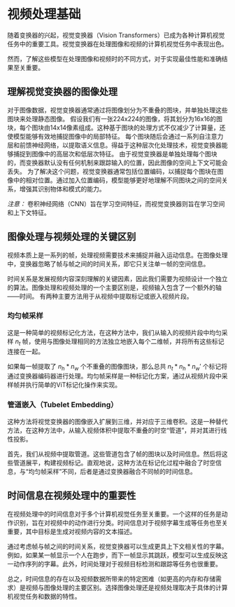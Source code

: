 # 视频处理基础

随着变换器的兴起，视觉变换器（Vision Transformers）已成为各种计算机视觉任务中的重要工具。视觉变换器在处理图像和视频的计算机视觉任务中表现出色。

然而，了解这些模型在处理图像和视频时的不同方式，对于实现最佳性能和准确结果至关重要。

## 理解视觉变换器的图像处理

对于图像数据，视觉变换器通常通过将图像划分为不重叠的图块，并单独处理这些图块来处理静态图像。
假设我们有一张224x224的图像，将其划分为16x16的图块，每个图块由14x14像素组成。这种基于图块的处理方式不仅减少了计算量，还使模型能够有效地捕捉图像中的局部特征。
每个图块随后会通过一系列自注意力层和前馈神经网络，以提取语义信息。得益于这种层次化处理技术，视觉变换器能够捕捉到图像中的高层次和低层次特征。
由于视觉变换器是单独处理每个图块的，而变换器默认没有任何机制来跟踪输入的位置，因此图像的空间上下文可能会丢失。
为了解决这个问题，视觉变换器通常包括位置编码，以捕捉每个图块在图像中的相对位置。通过加入位置编码，模型能够更好地理解不同图块之间的空间关系，增强其识别物体和模式的能力。

*注意：* 卷积神经网络（CNN）旨在学习空间特征，而视觉变换器则旨在学习空间和上下文特征。

## 图像处理与视频处理的关键区别

视频本质上是一系列的帧，处理视频需要技术来捕捉并融入运动信息。在图像处理中，变换器忽略了帧与帧之间的时间关系，即它只关注单一帧的空间信息。

时间关系是发展视频内容深刻理解的关键因素，因此我们需要为视频设计一个独立的算法。图像处理和视频处理的一个主要区别是，视频输入包含了一个额外的轴——时间。
有两种主要方法用于从视频中提取标记或嵌入视频片段。

### 均匀帧采样

这是一种简单的视频标记化方法，在这种方法中，我们从输入的视频片段中均匀采样 $n_t$ 帧，使用与图像处理相同的方法独立地嵌入每个二维帧，并将所有这些标记连接在一起。

如果每一帧提取了 $n_h*n_w$ 个不重叠的图像图块，那么总共 $n_t*n_h*n_w'$ 个标记将通过变换器编码器进行处理。均匀帧采样是一种标记化方案，通过从视频片段中采样帧并执行简单的ViT标记化操作来实现。

### 管道嵌入（Tubelet Embedding）

这种方法将视觉变换器的图像嵌入扩展到三维，并对应于三维卷积。这是一种替代方法，在这种方法中，从输入视频体积中提取不重叠的时空“管道”，并对其进行线性投影。

首先，我们从视频中提取管道。这些管道包含了帧的图块以及时间信息。然后将这些管道展平，构建视频标记。直观地说，这种方法在标记化过程中融合了时空信息，与“均匀帧采样”不同，后者是通过变换器融合不同帧的时间信息。

## 时间信息在视频处理中的重要性

在视频处理中的时间信息对于多个计算机视觉任务至关重要。一个这样的任务是动作识别，旨在对视频中的动作进行分类。时间信息对于视频字幕生成等任务也至关重要，其中目标是生成对视频内容的文本描述。

通过考虑帧与帧之间的时间关系，视觉变换器可以生成更具上下文相关性的字幕。例如，如果某一帧显示一个人在跑步，而下一帧显示其跳跃，模型可以生成反映这一动作序列的字幕。此外，时间处理对于视频目标检测和跟踪等任务也很重要。

总之，时间信息的存在以及视频数据所带来的特定困难（如更高的内存和存储需求）是视频与图像处理的主要区别。选择图像处理还是视频处理取决于具体的计算机视觉任务和数据的特性。